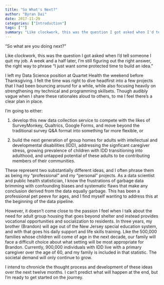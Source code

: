 ```yaml
---
title: "So What's Next?"
author: "Byran Dai"
date: 2017-11-29
categories: ["Introduction"]
tags: [""]
summary: "Like clockwork, this was the question I got asked when I'd tell someone I quit my job."
---
```


"So what are you doing next?"

Like clockwork, this was the question I got asked when I'd tell someone I quit my job. A week and a half later, I'm still figuring out the right answer, the right way to phrase "I just want some protected time to build an idea."

I left my Data Science position at Quartet Health the weekend before Thanksgiving. I felt the time was right to dive headfirst into a few projects that I had been bouncing around for a while, while also focusing heavily on strengthening my technical and programming skillsets. Though audibly vague when I share these rationales aloud to others, to me I feel there's a clear plan in place.

I'm going to either:

1) develop this new data collection service to compete with the likes of SurveyMonkey, Qualtrics, Google Forms, and move beyond the traditional survey Q&A format into something far more flexible, or

2) build the next generation of group homes for adults with intellectual and developmental disabilities (IDD), addressing the signficant caregiver stress, growing prevalence of children with IDD transitioning into adulthood, and  untapped potential of these adults to be contributing members of their communities.

These represent two substantially different ideas, and I often phrase them as being my "professional" and my "personal" projects. As a data scientist and public health statistician, I know the frustrations of garbage data brimming with confounding biases and systematic flaws that make any conclusion derived from the data equally garbage. This has been a professional pet peeve for ages, and I find myself wanting to address this at the beginning of the data pipeline.

However, it doesn't come close to the passion I feel when I talk about the need for adult group housing that goes beyond shelter and instead provides vocational opportunities and socialization to residents. In three years, my brother (Brandon) will age out of the New Jersey special education system, and with that goes his daily support and life skills training. Like the 500,000 families whose children will come of age in the next decade, our family will face a difficult choice about what setting will be most appropriate for Brandon. Currently, 900,000 individuals with IDD live with a primary caregiver over the age of 60, and my family is included in that statistic. The societal demand will only continue to grow.

I intend to chronicle the thought process and development of these ideas over the next twelve months. I can't predict what will happen at the end, but I'm ready to get started on the journey.